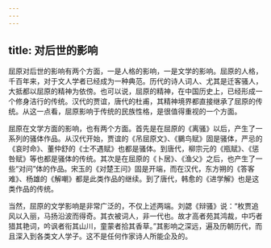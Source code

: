 ```yaml
---
---
---
```

title: 对后世的影响
---



屈原对后世的影响有两个方面，一是人格的影响，一是文学的影响。屈原的人格，千百年来，对于文人学者已经成为一种典范。历代的诗人词人、尤其是迁客骚人，大抵都以屈原的精神为依傍。也可以说，屈原的精神，在中国历史上，已经形成一个修身洁行的传统。汉代的贾谊，唐代的杜甫，其精神境界都直接继承了屈原的传统。从这一点看，屈原影响于传统的民族性格，是很值得重视的一个方面。

屈原在文学方面的影响，也有两个方面。首先是在屈原的《离骚》以后，产生了一系列的骚体作品。从汉代开始，贾谊的《吊屈原文》、《鵩鸟赋》固是骚体，严忌的《哀时命》、董仲舒的《士不遇赋》也都是骚体。到唐代，柳宗元的《瓶赋》、《惩咎赋》等也都是骚体的传统。其次是在屈原的《卜居》、《渔父》之后，也产生了一些“对问”体的作品。宋玉的《对楚王问》固是开端，而在汉代，东方朔的《答客难》、杨雄的《解嘲》都是此类作品的继续。到了唐代，韩愈的《进学解》也是这类作品的传统。

当然，屈原的文学影响是非常广泛的，不仅上述两端。刘勰《辩骚》说：“枚贾追风以入丽，马扬沿波而得奇。其衣被词人，非一代也。故才高者苑其鸿裁，中巧者猎其艳词，吟讽者衔其山川，童蒙者拾其香草。”其影响之深远，遍及历朝历代，而且深入到各类文人学子。这不是任何作家诗人所能企及的。